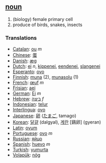== [[noun]] ==

# (biology) female primary cell
# produce of birds, snakes, insects

=== Translations ===
*[[Catalan]]: [[ou]] ''m''
*[[Chinese]]: [[蛋]]
*[[Danish]]: [[æg]]
*[[Dutch]]: [[ei]] ''n'', [[kippenei]], [[eendenei]], [[slangenei]]
*[[Esperanto]]: [[ovo]]
*[[Finnish]]: [[muna]] (2), [[munasolu]] (1)
*[[French]]: [[œuf]] ''m''
*[[Frisian]]: [[aei]]
*[[German]]: [[Ei]] ''m''
*[[Hebrew]]: [[ביצה]] ''f''
*[[Indonesian]]: [[telur]]
*[[Interlingua]]: [[ovo]]
*[[Japanese]]: [[卵]] ([[たまご]], tamago)
*[[Korean]]: [[달걀]] (dalgyal), [[계란]] [鷄卵] (gyeran)
*[[Latin]]: [[ovum]]
*[[Portuguese]]: [[ovo]] ''m''
*[[Russian]]: [[яйцо]]
*[[Spanish]]: [[huevo]] ''m''
*[[Turkish]]: [[yumurta]]
*[[Volapük]]: [[nög]]